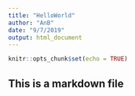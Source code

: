 ```yaml
---
title: "HelloWorld"
author: "AnB"
date: "9/7/2019"
output: html_document
---
```


```r
knitr::opts_chunk$set(echo = TRUE)
```

## This is a markdown file